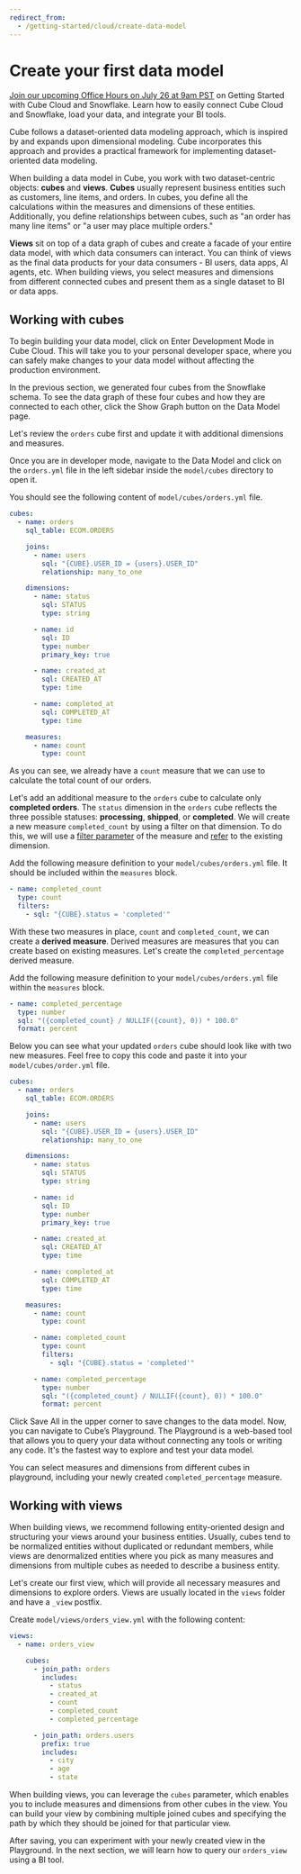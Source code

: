 ```yaml
---
redirect_from:
  - /getting-started/cloud/create-data-model
---
```


# Create your first data model

<InfoBox heading="Get Started with Cube Cloud & Snowflake">

[Join our upcoming Office Hours on July 26 at 9am PST](https://cube.dev/events/unlock-data-cube-snowflake)
on Getting Started with Cube Cloud and Snowflake. Learn how to easily connect
Cube Cloud and Snowflake, load your data, and integrate your BI tools.

</InfoBox>

Cube follows a dataset-oriented data modeling approach, which is inspired by and
expands upon dimensional modeling. Cube incorporates this approach and provides
a practical framework for implementing dataset-oriented data modeling.

When building a data model in Cube, you work with two dataset-centric objects:
**cubes** and **views**. **Cubes** usually represent business entities such as
customers, line items, and orders. In cubes, you define all the calculations
within the measures and dimensions of these entities. Additionally, you define
relationships between cubes, such as "an order has many line items" or "a user
may place multiple orders."

**Views** sit on top of a data graph of cubes and create a facade of your entire
data model, with which data consumers can interact. You can think of views as
the final data products for your data consumers - BI users, data apps, AI
agents, etc. When building views, you select measures and dimensions from
different connected cubes and present them as a single dataset to BI or data
apps.

<Diagram
  alt="Architecture diagram of queries being sent to cubes and views"
  src="https://ucarecdn.com/bfc3e04a-b690-40bc-a6f8-14a9175fb4fd/"
/>

## Working with cubes

To begin building your data model, click on <Btn>Enter Development Mode</Btn> in
Cube Cloud. This will take you to your personal developer space, where you can
safely make changes to your data model without affecting the production
environment.

In the previous section, we generated four cubes from the Snowflake schema. To
see the data graph of these four cubes and how they are connected to each other,
click the <Btn>Show Graph</Btn> button on the Data Model page.

Let's review the `orders` cube first and update it with additional dimensions
and measures.

Once you are in developer mode, navigate to the <Btn>Data Model</Btn> and click
on the `orders.yml` file in the left sidebar inside the `model/cubes` directory
to open it.

You should see the following content of `model/cubes/orders.yml` file.

```yaml
cubes:
  - name: orders
    sql_table: ECOM.ORDERS

    joins:
      - name: users
        sql: "{CUBE}.USER_ID = {users}.USER_ID"
        relationship: many_to_one

    dimensions:
      - name: status
        sql: STATUS
        type: string

      - name: id
        sql: ID
        type: number
        primary_key: true

      - name: created_at
        sql: CREATED_AT
        type: time

      - name: completed_at
        sql: COMPLETED_AT
        type: time

    measures:
      - name: count
        type: count
```

As you can see, we already have a `count` measure that we can use to calculate
the total count of our orders.

Let's add an additional measure to the `orders` cube to calculate only
**completed orders**. The `status` dimension in the `orders` cube reflects the
three possible statuses: **processing**, **shipped**, or **completed**. We will
create a new measure `completed_count` by using a filter on that dimension. To
do this, we will use a
[filter parameter](/product/data-modeling/reference/measures#filters) of the
measure and
[refer](/product/data-modeling/fundamentals/syntax#referring-to-objects) to the
existing dimension.

Add the following measure definition to your `model/cubes/orders.yml` file. It
should be included within the `measures` block.

```yaml
- name: completed_count
  type: count
  filters:
    - sql: "{CUBE}.status = 'completed'"
```

With these two measures in place, `count` and `completed_count`, we can create a
**derived measure**. Derived measures are measures that you can create based on
existing measures. Let's create the `completed_percentage` derived measure.

Add the following measure definition to your `model/cubes/orders.yml` file
within the `measures` block.

```yaml
- name: completed_percentage
  type: number
  sql: "({completed_count} / NULLIF({count}, 0)) * 100.0"
  format: percent
```

Below you can see what your updated `orders` cube should look like with two new
measures. Feel free to copy this code and paste it into your
`model/cubes/order.yml` file.

```yaml
cubes:
  - name: orders
    sql_table: ECOM.ORDERS

    joins:
      - name: users
        sql: "{CUBE}.USER_ID = {users}.USER_ID"
        relationship: many_to_one

    dimensions:
      - name: status
        sql: STATUS
        type: string

      - name: id
        sql: ID
        type: number
        primary_key: true

      - name: created_at
        sql: CREATED_AT
        type: time

      - name: completed_at
        sql: COMPLETED_AT
        type: time

    measures:
      - name: count
        type: count

      - name: completed_count
        type: count
        filters:
          - sql: "{CUBE}.status = 'completed'"

      - name: completed_percentage
        type: number
        sql: "({completed_count} / NULLIF({count}, 0)) * 100.0"
        format: percent
```

Click <Btn>Save All</Btn> in the upper corner to save changes to the data model.
Now, you can navigate to Cube’s Playground. The Playground is a web-based tool
that allows you to query your data without connecting any tools or writing any
code. It's the fastest way to explore and test your data model.

You can select measures and dimensions from different cubes in playground,
including your newly created `completed_percentage` measure.

## Working with views

When building views, we recommend following entity-oriented design and
structuring your views around your business entities. Usually, cubes tend to be
normalized entities without duplicated or redundant members, while views are
denormalized entities where you pick as many measures and dimensions from
multiple cubes as needed to describe a business entity.

Let's create our first view, which will provide all necessary measures and
dimensions to explore orders. Views are usually located in the `views` folder
and have a `_view` postfix.

Create `model/views/orders_view.yml` with the following content:

```yaml
views:
  - name: orders_view

    cubes:
      - join_path: orders
        includes:
          - status
          - created_at
          - count
          - completed_count
          - completed_percentage

      - join_path: orders.users
        prefix: true
        includes:
          - city
          - age
          - state
```

When building views, you can leverage the `cubes` parameter, which enables you
to include measures and dimensions from other cubes in the view. You can build
your view by combining multiple joined cubes and specifying the path by which
they should be joined for that particular view.

After saving, you can experiment with your newly created view in the Playground.
In the next section, we will learn how to query our `orders_view` using a BI
tool.
